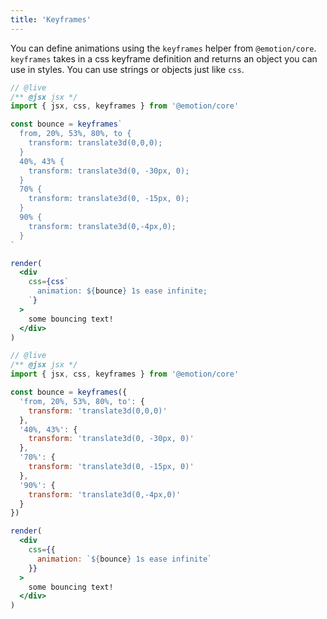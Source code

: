 ```yaml
---
title: 'Keyframes'
---
```



You can define animations using the `keyframes` helper from `@emotion/core`. `keyframes` takes in a css keyframe definition and returns an object you can use in styles. You can use strings or objects just like `css`.

<StyleSyntaxQuestion />

<ConditionalFromQuestion question="syntax" answer="string">

```jsx
// @live
/** @jsx jsx */
import { jsx, css, keyframes } from '@emotion/core'

const bounce = keyframes`
  from, 20%, 53%, 80%, to {
    transform: translate3d(0,0,0);
  }
  40%, 43% {
    transform: translate3d(0, -30px, 0);
  }
  70% {
    transform: translate3d(0, -15px, 0);
  }
  90% {
    transform: translate3d(0,-4px,0);
  }
`

render(
  <div
    css={css`
      animation: ${bounce} 1s ease infinite;
    `}
  >
    some bouncing text!
  </div>
)
```

</ConditionalFromQuestion>

<ConditionalFromQuestion question="syntax" answer="object">

```jsx
// @live
/** @jsx jsx */
import { jsx, css, keyframes } from '@emotion/core'

const bounce = keyframes({
  'from, 20%, 53%, 80%, to': {
    transform: 'translate3d(0,0,0)'
  },
  '40%, 43%': {
    transform: 'translate3d(0, -30px, 0)'
  },
  '70%': {
    transform: 'translate3d(0, -15px, 0)'
  },
  '90%': {
    transform: 'translate3d(0,-4px,0)'
  }
})

render(
  <div
    css={{
      animation: `${bounce} 1s ease infinite`
    }}
  >
    some bouncing text!
  </div>
)
```

</ConditionalFromQuestion>
